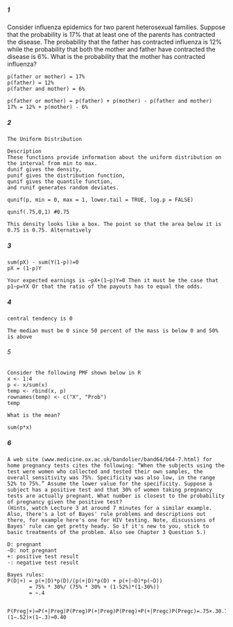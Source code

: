 ##### 1

Consider influenza epidemics for two parent heterosexual families. Suppose that the probability is 17% that at least one of the parents has contracted the disease. The probability that the father has contracted influenza is 12% while the probability that both the mother and father have contracted the disease is 6%. What is the probability that the mother has contracted influenza?
```
p(father or mother) = 17%
p(father) = 12%
p(father and mother) = 6%

p(father or mother) = p(father) + p(mother) - p(father and mother)
17% = 12% + p(mother) - 6%
```
##### 2
```
The Uniform Distribution

Description
These functions provide information about the uniform distribution on the interval from min to max. 
dunif gives the density, 
punif gives the distribution function, 
qunif gives the quantile function,
and runif generates random deviates.

qunif(p, min = 0, max = 1, lower.tail = TRUE, log.p = FALSE)

qunif(.75,0,1) #0.75

This density looks like a box. The point so that the area below it is 0.75 is 0.75. Alternatively
```

##### 3
```
sum(pX) - sum(Y(1-p))=0
pX = (1-p)Y

Your expected earnings is −pX+(1−p)Y=0 Then it must be the case that p1−p=YX Or that the ratio of the payouts has to equal the odds.
```

##### 4
```
central tendency is 0

The median must be 0 since 50 percent of the mass is below 0 and 50% is above
```
###### 5
```
Consider the following PMF shown below in R
x <- 1:4
p <- x/sum(x)
temp <- rbind(x, p)
rownames(temp) <- c("X", "Prob")
temp

What is the mean? 

sum(p*x)
```

##### 6
```
A web site (www.medicine.ox.ac.uk/bandolier/band64/b64-7.html) for home pregnancy tests cites the following: “When the subjects using the test were women who collected and tested their own samples, the overall sensitivity was 75%. Specificity was also low, in the range 52% to 75%.” Assume the lower value for the specificity. Suppose a subject has a positive test and that 30% of women taking pregnancy tests are actually pregnant. What number is closest to the probability of pregnancy given the positive test?
(Hints, watch Lecture 3 at around 7 minutes for a similar example. Also, there's a lot of Bayes' rule problems and descriptions out there, for example here's one for HIV testing. Note, discussions of Bayes' rule can get pretty heady. So if it's new to you, stick to basic treatments of the problem. Also see Chapter 3 Question 5.)

D: pregnant
~D: not pregnant
+: positive test result
-: negative test result

Bayes rules:
P(D|+) = p(+|D)*p(D)/(p(+|D)*p(D) + p(+|~D)*p(~D))
       = 75% * 30%/ (75% * 30% + (1-52%)*(1-30%))
       = ~.4


P(Preg|+)=P(+|Preg)P(Preg)P(+|Preg)P(Preg)+P(+|Pregc)P(Pregc)=.75×.30.75×.30+(1−.52)×(1−.3)≈0.40
```

